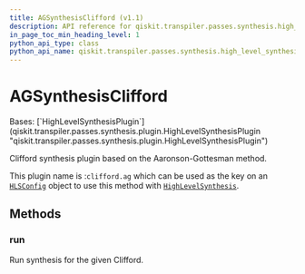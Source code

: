 ```yaml
---
title: AGSynthesisClifford (v1.1)
description: API reference for qiskit.transpiler.passes.synthesis.high_level_synthesis.AGSynthesisClifford in qiskit v1.1
in_page_toc_min_heading_level: 1
python_api_type: class
python_api_name: qiskit.transpiler.passes.synthesis.high_level_synthesis.AGSynthesisClifford
---
```


# AGSynthesisClifford

<Class id="qiskit.transpiler.passes.synthesis.high_level_synthesis.AGSynthesisClifford" isDedicatedPage={true} github="https://github.com/Qiskit/qiskit/tree/stable/1.1/qiskit/transpiler/passes/synthesis/high_level_synthesis.py#L666-L676" signature="qiskit.transpiler.passes.synthesis.high_level_synthesis.AGSynthesisClifford" modifiers="class">
  Bases: [`HighLevelSynthesisPlugin`](qiskit.transpiler.passes.synthesis.plugin.HighLevelSynthesisPlugin "qiskit.transpiler.passes.synthesis.plugin.HighLevelSynthesisPlugin")

  Clifford synthesis plugin based on the Aaronson-Gottesman method.

  This plugin name is :`clifford.ag` which can be used as the key on an [`HLSConfig`](qiskit.transpiler.passes.HLSConfig "qiskit.transpiler.passes.synthesis.high_level_synthesis.HLSConfig") object to use this method with [`HighLevelSynthesis`](qiskit.transpiler.passes.HighLevelSynthesis "qiskit.transpiler.passes.synthesis.high_level_synthesis.HighLevelSynthesis").

  ## Methods

  ### run

  <Function id="qiskit.transpiler.passes.synthesis.high_level_synthesis.AGSynthesisClifford.run" github="https://github.com/Qiskit/qiskit/tree/stable/1.1/qiskit/transpiler/passes/synthesis/high_level_synthesis.py#L673-L676" signature="run(high_level_object, coupling_map=None, target=None, qubits=None, **options)">
    Run synthesis for the given Clifford.
  </Function>
</Class>

